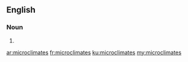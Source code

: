 ==English==

===Noun===
{{head|en|plural}}

# {{plural of|microclimate|lang=en|nocat=1}}

[[ar:microclimates]]
[[fr:microclimates]]
[[ku:microclimates]]
[[my:microclimates]]